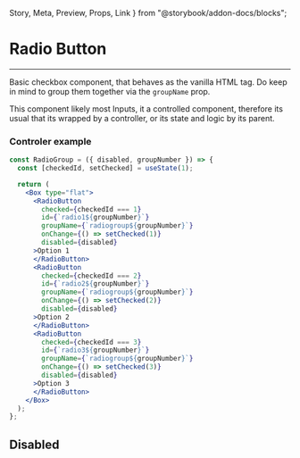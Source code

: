   Story,
  Meta,
  Preview,
  Props,
  Link
} from "@storybook/addon-docs/blocks";

<Meta title="components/Inputs/Radio Button" component={RadioButton} />

# Radio Button

<hr />

Basic checkbox component, that behaves as the vanilla HTML tag. Do keep in mind to group them together via the ```groupName``` prop.

<Preview withSource="none">
  <Story name="Base">
    <RadioGroup groupNumber={1} />
  </Story>
</Preview>

This component likely most Inputs, it a controlled component, therefore its usual that its wrapped
by a controller, or its state and logic by its parent.

### Controler example

```jsx
const RadioGroup = ({ disabled, groupNumber }) => {
  const [checkedId, setChecked] = useState(1);

  return (
    <Box type="flat">
      <RadioButton
        checked={checkedId === 1}
        id={`radio1${groupNumber}`}
        groupName={`radiogroup${groupNumber}`}
        onChange={() => setChecked(1)}
        disabled={disabled}
      >Option 1
      </RadioButton>
      <RadioButton
        checked={checkedId === 2}
        id={`radio2${groupNumber}`}
        groupName={`radiogroup${groupNumber}`}
        onChange={() => setChecked(2)}
        disabled={disabled}
      >Option 2
      </RadioButton>
      <RadioButton
        checked={checkedId === 3}
        id={`radio3${groupNumber}`}
        groupName={`radiogroup${groupNumber}`}
        onChange={() => setChecked(3)}
        disabled={disabled}
      >Option 3
      </RadioButton>
    </Box>
  );
};
```

## Disabled

<Preview withSource="none">
  <Story name="Disabled">
    <RadioGroup groupNumber={2} disabled />
  </Story>
</Preview>

<Props of={RadioButton} />
